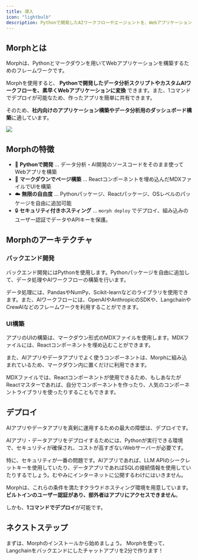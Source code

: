 ```yaml
---
title: 導入
icon: "lightbulb"
description: Pythonで開発したAIワークフローやエージェントを、Webアプリケーションに変換
---
```


## Morphとは

Morphは、Pythonとマークダウンを用いてWebアプリケーションを構築するためのフレームワークです。

Morphを使用すると、 **Pythonで開発したデータ分析スクリプトやカスタムAIワークフローを、素早くWebアプリケーションに変換** できます。また、1コマンドでデプロイが可能なため、作ったアプリを簡単に共有できます。

そのため、**社内向けのアプリケーション構築やデータ分析用のダッシュボード構築**に適しています。

<Frame>
  <img src='https://www.morph-data.io/_next/image?url=%2Fassets%2Fv0.1.0%2Foverview.jpg&w=1920&q=75' />
</Frame>

## Morphの特徴

- 🐍 **Pythonで開発** ... データ分析・AI開発のソースコードをそのまま使ってWebアプリを構築
- 🎨 **マークダウンでページ構築** ... Reactコンポーネントを埋め込んだMDXファイルでUIを構築
- ☁️ **無限の自由度** ... Pythonパッケージ、Reactパッケージ、OSレベルのパッケージを自由に追加可能
- 🔒 **セキュリティ付きホスティング** ... `morph deploy` でデプロイ、組み込みのユーザー認証でデータやAPIキーを保護。

## Morphのアーキテクチャ

### バックエンド開発

バックエンド開発にはPythonを使用します。Pythonパッケージを自由に追加して、データ処理やAIワークフローの構築を行います。

データ処理には、PandasやNumPy、Scikit-learnなどのライブラリを使用できます。また、AIワークフローには、OpenAIやAnthropicのSDKや、LangchainやCrewAIなどのフレームワークを利用することができます。

### UI構築

アプリのUIの構築は、マークダウン形式のMDXファイルを使用します。MDXファイルには、Reactコンポーネントを埋め込むことができます。

また、AIアプリやデータアプリでよく使うコンポーネントは、Morphに組み込まれているため、マークダウン内に置くだけに利用できます。

MDXファイルでは、Reactコンポーネントが使用できるため、もしあなたがReactマスターであれば、自分でコンポーネントを作ったり、人気のコンポーネントライブラリを使ったりすることもできます。


## デプロイ

AIアプリやデータアプリを真剣に運用するための最大の障壁は、デプロイです。

AIアプリ・データアプリをデプロイするためには、Pythonが実行できる環境で、セキュリティが確保され、コストが高すぎないWebサーバーが必要です。

特に、セキュリティが一番の問題です。AIアプリであれば、LLM APIのシークレットキーを使用していたり、データアプリであればSQLの接続情報を使用していたりするでしょう。むやみにインターネットに公開するわけにはいきません。

Morphは、これらの条件を満たすクラウドホスティング環境を用意しています。**ビルトインのユーザー認証があり、部外者はアプリにアクセスできません**。

しかも、**1コマンドでデプロイ**が可能です。


## ネクストステップ

<Card title="インストール" icon="wrench" href="/ja/getting-started/installation">
  まずは、Morphのインストールから始めましょう。
</Card>

<Card title="クイックスタート" icon="rocket" href="/ja/getting-started/quickstart">
  Morphを使って、Langchainをバックエンドにしたチャットアプリを2分で作ります！
</Card>